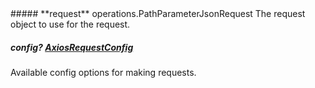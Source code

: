 
<Collapsible>
    ##### **request** operations.PathParameterJsonRequest
    The request object to use for the request.
    <Collapsible.Break/>
    <PathParameterJsonRequest/>
</Collapsible>

##### **config?** [AxiosRequestConfig](https://axios-http.com/docs/req_config)
Available config options for making requests.


